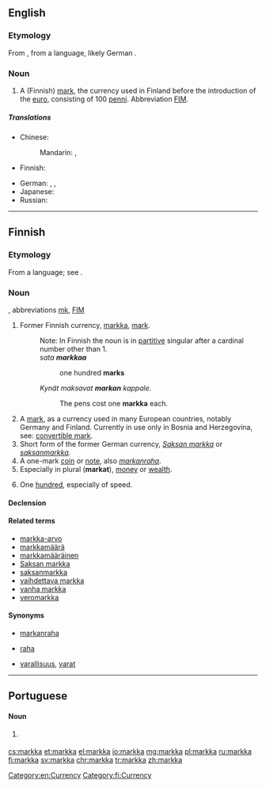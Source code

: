 ==English==
{{wikipedia}}

===Etymology===
From {{etyl|fi|en}} {{m|fi|markka}}, from a {{etyl|gem|en}} language, likely German {{m|de|Mark}}.

===Noun===
{{en-noun|s|markkaa}}

# A (Finnish) [[mark]], the currency used in Finland before the introduction of the [[euro]], consisting of 100 [[penni]]. Abbreviation [[FIM]].

=====Translations=====
{{trans-top|unit of currency}}
* Chinese:
*: Mandarin: {{t|cmn|馬克|sc=Hani}}, {{t+|cmn|马克|tr=mǎkè|sc=Hani}}
* Finnish: {{t+|fi|markka}}
{{trans-mid}}
* German: {{t|de|Finnische Mark|f}}, {{t|de|Finnmark|f}}, {{t+|de|Mark|f}}
* Japanese: {{t|ja|マルッカ|tr=marukka|sc=Jpan}}
* Russian: {{t+|ru|ма́рка|f}}
{{trans-bottom}}

[[Category:en:Currency]]

----

==Finnish==

===Etymology===
From a {{etyl|gem|fi}} language; see {{etyl|de|-}} {{m|de|Mark}}.

===Noun===
{{fi-noun}}, abbreviations [[mk]], [[FIM]]

# Former Finnish currency, [[markka#English|markka]], [[mark]].
#: Note: In Finnish the noun is in [[partitive]] singular after a cardinal number other than 1.
#: ''sata '''markkaa'''''
#:: one hundred '''marks'''
#: ''Kynät maksavat '''markan''' kappale.''
#:: The pens cost one '''markka''' each.
# A [[mark]], as a currency used in many European countries, notably Germany and Finland. Currently in use only in Bosnia and Herzegovina, see: [[convertible mark]].
# Short form of the former German currency, ''[[Saksan markka]]'' or ''[[saksanmarkka]]''.
# A one-mark [[coin]] or [[note]], also ''[[markanraha]]''.
# Especially in plural ('''markat'''), [[money]] or [[wealth]].
# {{label|fi|slang}} One [[hundred]], especially of speed.

====Declension====
{{fi-decl-kala|mar|kk|k|a}}

====Related terms====
* [[markka-arvo]]
* [[markkamäärä]]
* [[markkamääräinen]]
* [[Saksan markka]]
* [[saksanmarkka]]
* [[vaihdettava markka]]
* [[vanha markka]]
* [[veromarkka]]

====Synonyms====
* {{sense|coin or note}} [[markanraha]]
* {{sense|money}} [[raha]]
* {{sense|wealth}} [[varallisuus]], [[varat]]

[[Category:fi:Currency]]

----

==Portuguese==

====Noun====
{{pt-noun|f}}

# {{alternative spelling of|marca|lang=pt}} {{gloss|Finnish currency}}

[[cs:markka]]
[[et:markka]]
[[el:markka]]
[[io:markka]]
[[mg:markka]]
[[pl:markka]]
[[ru:markka]]
[[fi:markka]]
[[sv:markka]]
[[chr:markka]]
[[tr:markka]]
[[zh:markka]]